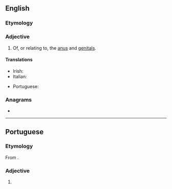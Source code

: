 {{also|anogénital}}
==English==

===Etymology===
{{prefix|en|ano|genital}}

===Adjective===
{{en-adj|-}}

# {{lb|en|anatomy}} Of, or relating to, the [[anus]] and [[genital]]s.

====Translations====
{{trans-top|of or relating to the anus and genitals}}
* Irish: {{t|ga|anaighinitiúil}}
* Italian: {{t|it|anogenitale}}
{{trans-mid}}
* Portuguese: {{t|pt|anogenital}}
{{trans-bottom}}

===Anagrams===
* {{anagrams|en|a=aaegilnnot|antegonial|genitoanal|negational}}

----

==Portuguese==

===Etymology===
From {{affix|pt|ano-|genital}}.

===Adjective===
{{pt-adj}}

# {{lb|pt|anatomy}} {{l|en|anogenital}} {{gloss|of or relating to the anus and genitals}}